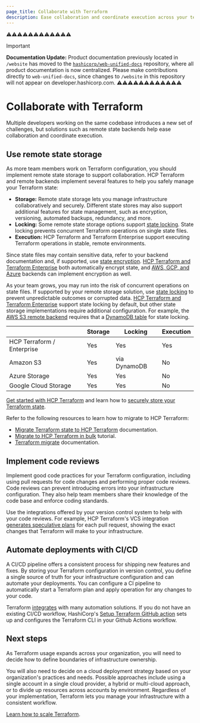 ```yaml
---
page_title: Collaborate with Terraform
description: Ease collaboration and coordinate execution across your team.
---
```


⚠️⚠️⚠️⚠️⚠️⚠️⚠️⚠️⚠️⚠️⚠️⚠️
> [!IMPORTANT]  
> **Documentation Update:** Product documentation previously located in `/website` has moved to the [`hashicorp/web-unified-docs`](https://github.com/hashicorp/web-unified-docs) repository, where all product documentation is now centralized. Please make contributions directly to `web-unified-docs`, since changes to `/website` in this repository will not appear on developer.hashicorp.com.
⚠️⚠️⚠️⚠️⚠️⚠️⚠️⚠️⚠️⚠️⚠️⚠️


# Collaborate with Terraform

Multiple developers working on the same codebase introduces a new set of challenges, but solutions such as remote state backends help ease collaboration and coordinate execution.

## Use remote state storage

As more team members work on Terraform configuration, you should implement remote state storage to support collaboration. HCP Terraform and remote backends implement several features to help you safely manage your Terraform state:

- **Storage:** Remote state storage lets you manage infrastructure collaboratively and securely. Different state stores may also support additional features for state management, such as encryption, versioning, automated backups, redundancy, and more.
- **Locking:** Some remote state storage options support [state locking](/terraform/language/state/locking). State locking prevents concurrent Terraform operations on single state files. 
- **Execution:** HCP Terraform and Terraform Enterprise support executing Terraform operations in stable, remote environments. 

Since state files may contain sensitive data, refer to your backend documentation and, if supported, use [state encryption](/well-architected-framework/security/security-sensitive-data). [HCP Terraform and Terraform Enterprise](/terraform/cloud-docs/architectural-details/data-security#data-security) both automatically encrypt state, and [AWS, GCP, and Azure](/well-architected-framework/security/security-sensitive-data#storing-terraform-state) backends can implement encryption as well. 

As your team grows, you may run into the risk of concurrent operations on state files. If supported by your remote storage solution, use [state locking](/terraform/language/state/locking) to prevent unpredictable outcomes or corrupted data. [HCP Terraform and Terraform Enterprise](/terraform/cli/cloud/settings) support state locking by default, but other state storage implementations require additional configuration. For example, the [AWS S3 remote backend](/terraform/language/backend/s3) requires that a [DynamoDB table](/terraform/language/backend/s3#dynamodb-table-permissions) for state locking.

|                              | Storage |    Locking   | Execution |
|------------------------------|---------|--------------|-----------|
| HCP Terraform / Enterprise |   Yes   |     Yes      |    Yes    | 
| Amazon S3                    |   Yes   | via DynamoDB |    No     |
| Azure Storage                |   Yes   |     Yes      |    No     |
| Google Cloud Storage         |   Yes   |     Yes      |    No     |

[Get started with HCP Terraform](/terraform/tutorials/cloud-get-started) and learn how to [securely store your Terraform state](/well-architected-framework/security/security-sensitive-data#storing-terraform-state).

Refer to the following resources to learn how to migrate to HCP Terraform:

- [Migrate Terraform state to HCP Terraform](/terraform/cloud-docs/migrate) documentation. 
- [Migrate to HCP Terraform in bulk](/terraform/tutorials/cloud/bulk-migrate-hcp) tutorial. 
- [Terraform migrate](/terraform/cloud-docs/migrate/tf-migrate) documentation.

## Implement code reviews

Implement good code practices for your Terraform configuration, including using pull requests for code changes and performing proper code reviews.
Code reviews can prevent introducing errors into your infrastructure configuration. They also help team members share their knowledge of the code base and enforce coding standards.

Use the integrations offered by your version control system to help with your code reviews. For example, HCP Terraform's VCS integration [generates speculative plans](/terraform/cloud-docs/run/ui#speculative-plans-on-pull-requests) for each pull request, showing the exact changes that Terraform will make to your infrastructure.

## Automate deployments with CI/CD

A CI/CD pipeline offers a consistent process for  shipping new features and fixes. By storing your Terraform configuration in version control, you define a single source of truth for your infrastructure configuration and can automate your deployments. You can configure a CI pipeline to automatically start a Terraform plan and apply operation for any changes to your code.

Terraform [integrates](/terraform/tutorials/automation/automate-terraform) with many automation solutions. If you do not have an existing CI/CD workflow, HashiCorp's [Setup Terraform GitHub action](/terraform/tutorials/automation/github-actions) sets up and configures the Terraform CLI in your Github Actions workflow.

## Next steps

As Terraform usage expands across your organization, you will need to decide how to define boundaries of infrastructure ownership.

You will also need to decide on a cloud deployment strategy based on your organization's practices and needs. Possible approaches include using a single account in a single cloud provider, a hybrid or multi-cloud approach, or to divide up resources across accounts by environment. Regardless of your implementation, Terraform lets you manage your infrastructure with a consistent workflow. 

[Learn how to scale Terraform](/terraform/intro/phases/scale).